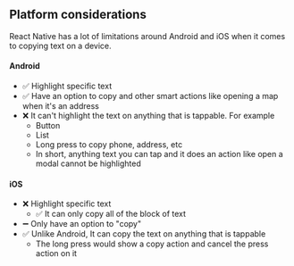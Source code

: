 ## Platform considerations

React Native has a lot of limitations around Android and iOS when it comes to
copying text on a device.

#### Android

- ✅ Highlight specific text
- ✅ Have an option to copy and other smart actions like opening a map when it's
  an address
- ❌ It can't highlight the text on anything that is tappable. For example
  - Button
  - List
  - Long press to copy phone, address, etc
  - In short, anything text you can tap and it does an action like open a modal
    cannot be highlighted

#### iOS

- ❌ Highlight specific text
  - ✅ It can only copy all of the block of text
- ➖ Only have an option to "copy"
- ✅ Unlike Android, It can copy the text on anything that is tappable
  - The long press would show a copy action and cancel the press action on it
